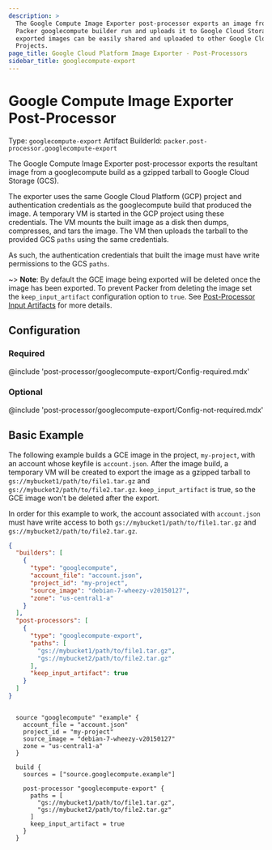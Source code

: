 ```yaml
---
description: >
  The Google Compute Image Exporter post-processor exports an image from a
  Packer googlecompute builder run and uploads it to Google Cloud Storage. The
  exported images can be easily shared and uploaded to other Google Cloud
  Projects.
page_title: Google Cloud Platform Image Exporter - Post-Processors
sidebar_title: googlecompute-export
---
```


# Google Compute Image Exporter Post-Processor

Type: `googlecompute-export`
Artifact BuilderId: `packer.post-processor.googlecompute-export`

The Google Compute Image Exporter post-processor exports the resultant image
from a googlecompute build as a gzipped tarball to Google Cloud Storage (GCS).

The exporter uses the same Google Cloud Platform (GCP) project and
authentication credentials as the googlecompute build that produced the image.
A temporary VM is started in the GCP project using these credentials. The VM
mounts the built image as a disk then dumps, compresses, and tars the image.
The VM then uploads the tarball to the provided GCS `paths` using the same
credentials.

As such, the authentication credentials that built the image must have write
permissions to the GCS `paths`.

~> **Note**: By default the GCE image being exported will be deleted once the image has been exported.
To prevent Packer from deleting the image set the `keep_input_artifact` configuration option to `true`. See [Post-Processor Input Artifacts](/docs/templates/legacy_json_templates/post-processors#input-artifacts) for more details.

## Configuration

### Required

@include 'post-processor/googlecompute-export/Config-required.mdx'

### Optional

@include 'post-processor/googlecompute-export/Config-not-required.mdx'

## Basic Example

The following example builds a GCE image in the project, `my-project`, with an
account whose keyfile is `account.json`. After the image build, a temporary VM
will be created to export the image as a gzipped tarball to
`gs://mybucket1/path/to/file1.tar.gz` and
`gs://mybucket2/path/to/file2.tar.gz`. `keep_input_artifact` is true, so the
GCE image won't be deleted after the export.

In order for this example to work, the account associated with `account.json`
must have write access to both `gs://mybucket1/path/to/file1.tar.gz` and
`gs://mybucket2/path/to/file2.tar.gz`.

<Tabs>
<Tab heading="JSON">

```json
{
  "builders": [
    {
      "type": "googlecompute",
      "account_file": "account.json",
      "project_id": "my-project",
      "source_image": "debian-7-wheezy-v20150127",
      "zone": "us-central1-a"
    }
  ],
  "post-processors": [
    {
      "type": "googlecompute-export",
      "paths": [
        "gs://mybucket1/path/to/file1.tar.gz",
        "gs://mybucket2/path/to/file2.tar.gz"
      ],
      "keep_input_artifact": true
    }
  ]
}
```

</Tab>

<Tab heading="HCL2">

```hcl

  source "googlecompute" "example" {
    account_file = "account.json"
    project_id = "my-project"
    source_image = "debian-7-wheezy-v20150127"
    zone = "us-central1-a"
  }

  build {
    sources = ["source.googlecompute.example"]

    post-processor "googlecompute-export" {
      paths = [
        "gs://mybucket1/path/to/file1.tar.gz",
        "gs://mybucket2/path/to/file2.tar.gz"
      ]
      keep_input_artifact = true
    }
  }
```

</Tab>
</Tabs>
